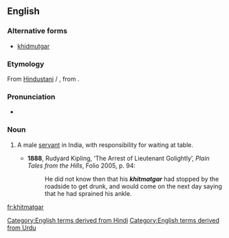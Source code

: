 ==English==

===Alternative forms===
* [[khidmutgar]]

===Etymology===
From [[w:Hindustani language|Hindustani]] {{term|خدمتگار|tr=xidmatgār|sc=ur-Arab|lang=ur}} / {{term|ख़िदमतगार|tr=xidmatgār|sc=Deva|lang=hi}}, from {{etyl|fa}} {{term|خدمتگار|tr=xedmatgâr|sc=fa-Arab|lang=fa}}.

===Pronunciation===
* {{IPA|/ˈkɪdmətɡɑː/}}

===Noun===
{{en-noun}}

# {{Pakistan|India}} A male [[servant]] in India, with responsibility for waiting at table.
#* '''1888''', Rudyard Kipling, ‘The Arrest of Lieutenant Golightly’, ''Plain Tales from the Hills'', Folio 2005, p. 94:
#*: He did not know then that his '''''khitmatgar''''' had stopped by the roadside to get drunk, and would come on the next day saying that he had sprained his ankle.

[[Category:English terms derived from Hindi]]
[[Category:English terms derived from Urdu]]

[[fr:khitmatgar]]